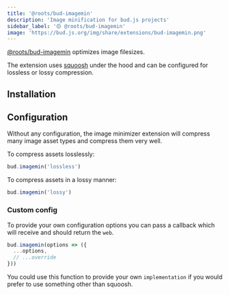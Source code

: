 ```yaml
---
title: '@roots/bud-imagemin'
description: 'Image minification for bud.js projects'
sidebar_label: '🟡 @roots/bud-imagemin'
image: 'https://bud.js.org/img/share/extensions/bud-imagemin.png'
---
```



[@roots/bud-imagemin](/extensions/bud-imagemin) optimizes image filesizes.

The extension uses [squoosh](https://squoosh.app) under the hood and can be configured for
lossless or lossy compression.

## Installation

<Install packages="@roots/bud-imagemin" />

## Configuration

Without any configuration, the image minimizer extension will compress many image asset types and compress them very well.

To compress assets losslessly:

```ts
bud.imagemin('lossless')
```

To compress assets in a lossy manner:

```ts
bud.imagemin('lossy')
```

### Custom config

To provide your own configuration options you can pass a callback which
will receive and should return the `web`.

```ts
bud.imagemin(options => ({
  ...options,
  // ...override
}))
```

You could use this function to provide your own `implementation` if you would prefer to use something other than squoosh.
